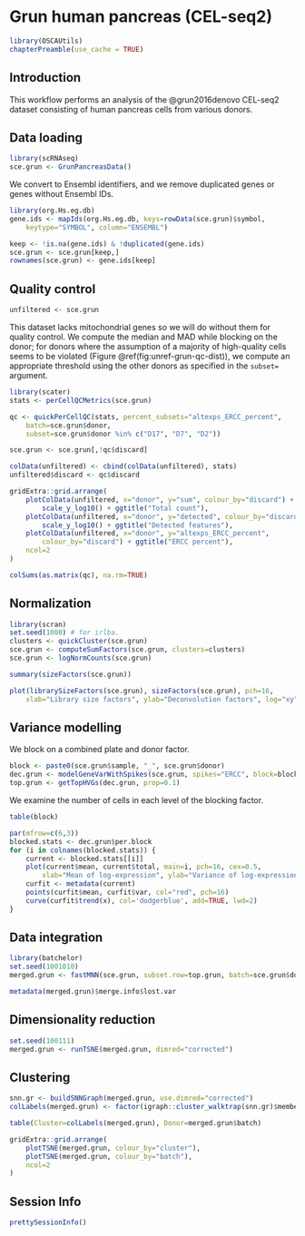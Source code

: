 # Grun human pancreas (CEL-seq2) 

```r
library(OSCAUtils)
chapterPreamble(use_cache = TRUE)
```

## Introduction

This workflow performs an analysis of the @grun2016denovo CEL-seq2 dataset consisting of human pancreas cells from various donors.

## Data loading

```r
library(scRNAseq)
sce.grun <- GrunPancreasData()
```

We convert to Ensembl identifiers, and we remove duplicated genes or genes without Ensembl IDs.

```r
library(org.Hs.eg.db)
gene.ids <- mapIds(org.Hs.eg.db, keys=rowData(sce.grun)$symbol,
    keytype="SYMBOL", column="ENSEMBL")

keep <- !is.na(gene.ids) & !duplicated(gene.ids)
sce.grun <- sce.grun[keep,]
rownames(sce.grun) <- gene.ids[keep]
```

## Quality control

```r
unfiltered <- sce.grun
```

This dataset lacks mitochondrial genes so we will do without them for quality control.
We compute the median and MAD while blocking on the donor;
for donors where the assumption of a majority of high-quality cells seems to be violated (Figure \@ref(fig:unref-grun-qc-dist)),
we compute an appropriate threshold using the other donors as specified in the `subset=` argument.

```r
library(scater)
stats <- perCellQCMetrics(sce.grun)

qc <- quickPerCellQC(stats, percent_subsets="altexps_ERCC_percent",
    batch=sce.grun$donor,
    subset=sce.grun$donor %in% c("D17", "D7", "D2"))

sce.grun <- sce.grun[,!qc$discard]
```

```r
colData(unfiltered) <- cbind(colData(unfiltered), stats)
unfiltered$discard <- qc$discard

gridExtra::grid.arrange(
    plotColData(unfiltered, x="donor", y="sum", colour_by="discard") +
        scale_y_log10() + ggtitle("Total count"),
    plotColData(unfiltered, x="donor", y="detected", colour_by="discard") +
        scale_y_log10() + ggtitle("Detected features"),
    plotColData(unfiltered, x="donor", y="altexps_ERCC_percent",
        colour_by="discard") + ggtitle("ERCC percent"),
    ncol=2
)
```

```r
colSums(as.matrix(qc), na.rm=TRUE)
```

## Normalization 

```r
library(scran)
set.seed(1000) # for irlba. 
clusters <- quickCluster(sce.grun)
sce.grun <- computeSumFactors(sce.grun, clusters=clusters)
sce.grun <- logNormCounts(sce.grun)
```

```r
summary(sizeFactors(sce.grun))
```

```r
plot(librarySizeFactors(sce.grun), sizeFactors(sce.grun), pch=16,
    xlab="Library size factors", ylab="Deconvolution factors", log="xy")
```

## Variance modelling

We block on a combined plate and donor factor.

```r
block <- paste0(sce.grun$sample, "_", sce.grun$donor)
dec.grun <- modelGeneVarWithSpikes(sce.grun, spikes="ERCC", block=block)
top.grun <- getTopHVGs(dec.grun, prop=0.1)
```

We examine the number of cells in each level of the blocking factor.

```r
table(block)
```

```r
par(mfrow=c(6,3))
blocked.stats <- dec.grun$per.block
for (i in colnames(blocked.stats)) {
    current <- blocked.stats[[i]]
    plot(current$mean, current$total, main=i, pch=16, cex=0.5,
        xlab="Mean of log-expression", ylab="Variance of log-expression")
    curfit <- metadata(current)
    points(curfit$mean, curfit$var, col="red", pch=16)
    curve(curfit$trend(x), col='dodgerblue', add=TRUE, lwd=2)
}
```

## Data integration

```r
library(batchelor)
set.seed(1001010)
merged.grun <- fastMNN(sce.grun, subset.row=top.grun, batch=sce.grun$donor)
```

```r
metadata(merged.grun)$merge.info$lost.var
```

## Dimensionality reduction

```r
set.seed(100111)
merged.grun <- runTSNE(merged.grun, dimred="corrected")
```

## Clustering

```r
snn.gr <- buildSNNGraph(merged.grun, use.dimred="corrected")
colLabels(merged.grun) <- factor(igraph::cluster_walktrap(snn.gr)$membership)
```

```r
table(Cluster=colLabels(merged.grun), Donor=merged.grun$batch)
```

```r
gridExtra::grid.arrange(
    plotTSNE(merged.grun, colour_by="cluster"),
    plotTSNE(merged.grun, colour_by="batch"),
    ncol=2
)
```

## Session Info {-}

```r
prettySessionInfo()
```
